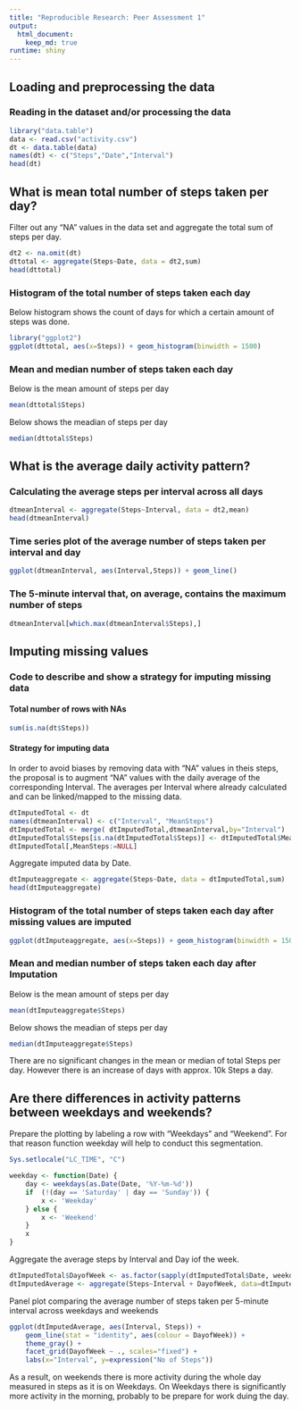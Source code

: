 ```yaml
---
title: "Reproducible Research: Peer Assessment 1"
output: 
  html_document:
    keep_md: true
runtime: shiny
---
```



## Loading and preprocessing the data  

### Reading in the dataset and/or processing the data  
```r
library("data.table")
data <- read.csv("activity.csv")
dt <- data.table(data)
names(dt) <- c("Steps","Date","Interval")
head(dt)
```

## What is mean total number of steps taken per day?
Filter out any "NA" values in the data set and aggregate the total sum of steps per day.  
```r
dt2 <- na.omit(dt)
dttotal <- aggregate(Steps~Date, data = dt2,sum)
head(dttotal)
```

### Histogram of the total number of steps taken each day
Below histogram shows the count of days for which a certain amount of steps was done.

```r
library("ggplot2")
ggplot(dttotal, aes(x=Steps)) + geom_histogram(binwidth = 1500)
```

### Mean and median number of steps taken each day

Below is the mean amount of steps per day
```r
mean(dttotal$Steps)
```

Below shows the meadian of steps per day

```r
median(dttotal$Steps)
```

## What is the average daily activity pattern?


### Calculating the average steps per interval across all days
```r
dtmeanInterval <- aggregate(Steps~Interval, data = dt2,mean)
head(dtmeanInterval)
```

### Time series plot of the average number of steps taken per interval and day

```r
ggplot(dtmeanInterval, aes(Interval,Steps)) + geom_line() 
```

### The 5-minute interval that, on average, contains the maximum number of steps

```r
dtmeanInterval[which.max(dtmeanInterval$Steps),]
```

## Imputing missing values

### Code to describe and show a strategy for imputing missing data
#### Total number of rows with NAs

```r
sum(is.na(dt$Steps))
```

#### Strategy for imputing data
In order to avoid biases by removing data with "NA" values in theis steps, the proposal is to augment "NA" values with the daily average of the corresponding Interval.  The averages per Interval where already calculated and can be linked/mapped to the missing data.

```r
dtImputedTotal <- dt
names(dtmeanInterval) <- c("Interval", "MeanSteps")
dtImputedTotal <- merge( dtImputedTotal,dtmeanInterval,by="Interval")
dtImputedTotal$Steps[is.na(dtImputedTotal$Steps)] <- dtImputedTotal$MeanSteps[is.na(dtImputedTotal$Steps)]
dtImputedTotal[,MeanSteps:=NULL]
```
 
Aggregate imputed data by Date.  
```r
dtImputeaggregate <- aggregate(Steps~Date, data = dtImputedTotal,sum)
head(dtImputeaggregate)
```

### Histogram of the total number of steps taken each day after missing values are imputed

```r
ggplot(dtImputeaggregate, aes(x=Steps)) + geom_histogram(binwidth = 1500)
```

### Mean and median number of steps taken each day after Imputation

Below is the mean amount of steps per day
```r
mean(dtImputeaggregate$Steps)
```

Below shows the meadian of steps per day

```r
median(dtImputeaggregate$Steps)
```

There are no significant changes in the mean or median of total Steps per day.  However there is an  increase of days with approx. 10k Steps a day. 

## Are there differences in activity patterns between weekdays and weekends?

Prepare the plotting by labeling a row with "Weekdays" and "Weekend". For that reason function weekday will help to conduct this segmentation.

```r
Sys.setlocale("LC_TIME", "C")

weekday <- function(Date) {
    day <- weekdays(as.Date(Date, '%Y-%m-%d'))
    if  (!(day == 'Saturday' | day == 'Sunday')) {
        x <- 'Weekday'
    } else {
        x <- 'Weekend'
    }
    x
}
```    

Aggregate the average steps by Interval and Day iof the week. 

```r
dtImputedTotal$DayofWeek <- as.factor(sapply(dtImputedTotal$Date, weekday))
dtImputedAverage <- aggregate(Steps~Interval + DayofWeek, data=dtImputedTotal, mean)
```    
    
Panel plot comparing the average number of steps taken per 5-minute interval across weekdays and weekends

```r
ggplot(dtImputedAverage, aes(Interval, Steps)) +
    geom_line(stat = "identity", aes(colour = DayofWeek)) +
    theme_gray() +
    facet_grid(DayofWeek ~ ., scales="fixed") +
    labs(x="Interval", y=expression("No of Steps")) 
```  

As a result, on weekends there is more activity during the whole day measured in steps as it is on Weekdays.  On Weekdays there is significantly more activity in the morning, probably to be prepare for work duing the day.
